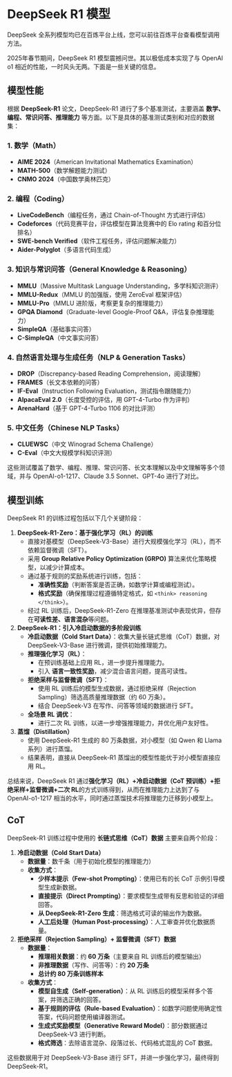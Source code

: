 # DeepSeek R1 模型

::: {.callout-tip}
DeepSeek 全系列模型均已在百炼平台上线，您可以前往百炼平台查看模型调用方法。
:::

2025年春节期间，DeepSeek R1 模型震撼问世。其以极低成本实现了与 OpenAI o1 相近的性能，一时风头无两。下面是一些关键的信息。

## 模型性能

根据 **DeepSeek-R1** 论文，DeepSeek-R1 进行了多个基准测试，主要涵盖 **数学、编程、常识问答、推理能力** 等方面。以下是具体的基准测试类别和对应的数据集：  

### **1. 数学（Math）**
- **AIME 2024**（American Invitational Mathematics Examination）  
- **MATH-500**（数学解题能力测试）  
- **CNMO 2024**（中国数学奥林匹克）  

### **2. 编程（Coding）**
- **LiveCodeBench**（编程任务，通过 Chain-of-Thought 方式进行评估）  
- **Codeforces**（代码竞赛平台，评估模型在算法竞赛中的 Elo rating 和百分位排名）  
- **SWE-bench Verified**（软件工程任务，评估问题解决能力）  
- **Aider-Polyglot**（多语言代码生成）  

### **3. 知识与常识问答（General Knowledge & Reasoning）**
- **MMLU**（Massive Multitask Language Understanding，多学科知识测评）  
- **MMLU-Redux**（MMLU 的加强版，使用 ZeroEval 框架评估）  
- **MMLU-Pro**（MMLU 进阶版，考察更复杂的推理能力）  
- **GPQA Diamond**（Graduate-level Google-Proof Q&A，评估复杂推理能力）  
- **SimpleQA**（基础事实问答）  
- **C-SimpleQA**（中文事实问答）  

### **4. 自然语言处理与生成任务（NLP & Generation Tasks）**
- **DROP**（Discrepancy-based Reading Comprehension，阅读理解）  
- **FRAMES**（长文本依赖的问答）  
- **IF-Eval**（Instruction Following Evaluation，测试指令跟随能力）  
- **AlpacaEval 2.0**（长度受控的评估，用 GPT-4-Turbo 作为评判）  
- **ArenaHard**（基于 GPT-4-Turbo 1106 的对比评测）  

### **5. 中文任务（Chinese NLP Tasks）**
- **CLUEWSC**（中文 Winograd Schema Challenge）  
- **C-Eval**（中文大规模学科知识评测）  

这些测试覆盖了数学、编程、推理、常识问答、长文本理解以及中文理解等多个领域，并与 OpenAI-o1-1217、Claude 3.5 Sonnet、GPT-4o 进行了对比。

## 模型训练

DeepSeek R1 的训练过程包括以下几个关键阶段：

1. **DeepSeek-R1-Zero：基于强化学习（RL）的训练**
   - 直接对基模型（DeepSeek-V3-Base）进行大规模强化学习（RL），而不依赖监督微调（SFT）。
   - 采用 **Group Relative Policy Optimization (GRPO)** 算法来优化策略模型，以减少计算成本。
   - 通过基于规则的奖励系统进行训练，包括：
     - **准确性奖励**（判断答案是否正确，如数学计算或编程测试）。
     - **格式奖励**（确保推理过程遵循特定格式，如 `<think> reasoning </think>`）。
   - 经过 RL 训练后，DeepSeek-R1-Zero 在推理基准测试中表现优异，但存在**可读性差、语言混杂**等问题。

2. **DeepSeek-R1：引入冷启动数据的多阶段训练**
   - **冷启动数据（Cold Start Data）**：收集大量长链式思维（CoT）数据，对 DeepSeek-V3-Base 进行微调，提供初始推理能力。
   - **推理强化学习（RL）**：
     - 在预训练基础上应用 RL，进一步提升推理能力。
     - 引入 **语言一致性奖励**，减少混合语言问题，提高可读性。
   - **拒绝采样与监督微调（SFT）**：
     - 使用 RL 训练后的模型生成数据，通过拒绝采样（Rejection Sampling）筛选高质量推理数据（约 60 万条）。
     - 结合 DeepSeek-V3 在写作、问答等领域的数据进行 SFT。
   - **全场景 RL 调优**：
     - 进行二次 RL 训练，以进一步增强推理能力，并优化用户友好性。

3. **蒸馏（Distillation）**
   - 使用 DeepSeek-R1 生成的 80 万条数据，对小模型（如 Qwen 和 Llama 系列）进行蒸馏。
   - 结果表明，直接从 DeepSeek-R1 蒸馏出的模型性能优于对小模型直接应用 RL。

总结来说，DeepSeek R1 通过**强化学习（RL）+冷启动数据（CoT 预训练）+拒绝采样+监督微调+二次 RL**的方式训练得到，从而在推理能力上达到了与 OpenAI-o1-1217 相当的水平，同时通过蒸馏技术将推理能力迁移到小模型上。

## CoT

DeepSeek-R1 训练过程中使用的 **长链式思维（CoT）数据** 主要来自两个阶段：  

1. **冷启动数据（Cold Start Data）**  
   - **数据量**：数千条（用于初始化模型的推理能力）  
   - **收集方式**：
     - **少样本提示（Few-shot Prompting）**：使用已有的长 CoT 示例引导模型生成新数据。  
     - **直接提示（Direct Prompting）**：要求模型生成带有反思和验证的详细回答。  
     - **从 DeepSeek-R1-Zero 生成**：筛选格式可读的输出作为数据。  
     - **人工后处理（Human Post-processing）**：人工审查并优化数据质量。  

2. **拒绝采样（Rejection Sampling）+ 监督微调（SFT）数据**  
   - **数据量**：  
     - **推理相关数据**：约 **60 万条**（主要来自 RL 训练后的模型输出）  
     - **非推理数据**（写作、问答等）：约 **20 万条**  
     - **总计约 80 万条训练样本**  
   - **收集方式**：
     - **模型自生成（Self-generation）**：从 RL 训练后的模型采样多个答案，并筛选正确的回答。  
     - **基于规则的评估（Rule-based Evaluation）**：如数学问题使用确定性答案，代码问题使用编译器测试。  
     - **生成式奖励模型（Generative Reward Model）**：部分数据通过 DeepSeek-V3 进行判断。  
     - **格式筛选**：去除语言混杂、段落过长、代码格式混乱的 CoT 数据。  

这些数据用于对 DeepSeek-V3-Base 进行 SFT，并进一步强化学习，最终得到 DeepSeek-R1。